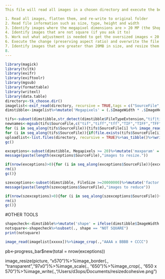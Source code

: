 ```yaml
---
This file will read all images in a chosen directory and execute the below steps.

1. Read all images, flatten them, and re-write to original folder
2. Read file information such as size, type, height and width
3. Identify images where the megapixel dimensions are > 20 MP (the Shopify maximum)
4. Identify images that are not square (if you ask it to)
5. Work out what adjustment is needed to get the oversized images < 20 MP
6. Execute the change (preserving aspect ratio) and overwrite the file in the original directory with the updated version
7. Identify images that are greater than 20MB in size, and resize them to max 20 MB
8. 
---
```

```r
library(magick)
library(tcltk)
library(exifr)
library(exiftoolr)
library(mgsub)
library(formattable)
library(writexl)
library(data.table)
directory<-tk_choose.dir()
imagelist<-exif_read(directory, recursive = TRUE,tags = c("SourceFile","FileSize","FileTypeExtension","ImageWidth","ImageHeight"))%>%as_tibble()#%>%filter((FileTypeExtension in c("png","PNG","jpg","JPG","tff","TFF","tiff","TIFF")))
dimstibble<-imagelist%>%mutate('Megapixels' = (.$ImageWidth * .$ImageHeight)/1000000)
```

```r
tifs<-subset(dimstibble,str_detect(dimstibble$FileTypeExtension,"tif|tiff|tff|TIF|TIFF|TFF"))
newnames<-mgsub(tifs$SourceFile,c("tif","tiff","tff","TIF","TIFF","TFF"),c("png","png","png","png","png","png"))
for (i in seq_along(tifs$SourceFile)){tifs$SourceFile[i] %>% image_read() %>% image_convert(.,"png") %>% image_write(.,newnames[i], "png")}
for (i in seq_along(tifs$SourceFile)){if(file.exists(tifs$SourceFile[i])){file.remove(tifs$SourceFile[i])}}
uploadlist<-list.files(directory, recursive = TRUE)%>%as_tibble()%>%write_xlsx(.,paste0(directory,"/","Uploadlist",".xlsx"))
gc()
```

```r
exceptions<-subset(dimstibble, Megapixels >= 20)%>%mutate('maxparam' = pmax(.$ImageWidth, .$ImageHeight),'factor' = 2048/maxparam, 'resizeval' = percent(round(1-factor,2)))
message(paste(length(exceptions$SourceFile),"images to resize."))

if(nrow(exceptions)>0){for (i in seq_along(exceptions$SourceFile)){exceptions$SourceFile[i] %>% image_read() %>% image_resize(.,exceptions$resizeval[i]) %>% image_write(.,exceptions$SourceFile[i])}
rm(i)
gc()}
```

```r
szexceptions<-subset(dimstibble, FileSize >=20000000)%>%mutate('factor' = 19/(.$FileSize/1000000), 'resizeval' = percent(round(1-factor,2)))
message(paste(length(szexceptions$SourceFile),"images to reduce"))

if(nrow(szexceptions)>0){for (i in seq_along(szexceptions$SourceFile)){szexceptions$SourceFile[i] %>% image_read() %>% image_scale(.,szexceptions$resizeval[i]) %>% image_write(.,szexceptions$SourceFile[i])}
rm(i)
gc()}
```

#OTHER TOOLS

```r
shapecheck<-dimstibble%>%mutate('shape' = ifelse(dimstibble$ImageWidth == dimstibble$ImageHeight,"SQUARE","NOT SQUARE"))
notsquare<-shapecheck%>%subset(., shape == "NOT SQUARE")
print(notsquare)
```

```r
image_read(imagelist[xxxxx])%>%image_crop(.,"AAAA x BBBB + CCCC")
```


pb<-progress_bar$new(total = nrow(exceptions))


image_resize(picture, "x570")%>%image_border(., "transparent","97x0")%>%image_scale(., "650")%>%image_crop(., "650 x 570")%>%image_write(.,"/Users/d3ops/Documents/resizedcohesive.png")
